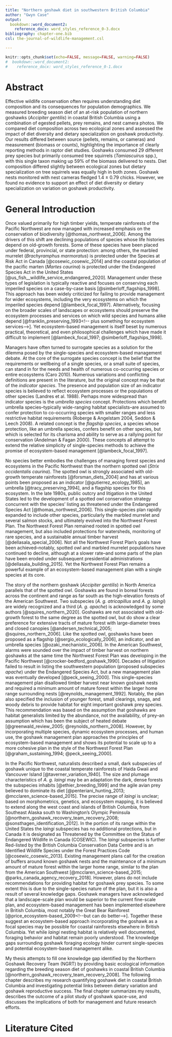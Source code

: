 ```yaml
---
title: "Northern goshawk diet in southwestern British Columbia"
author: "Gwyn Case"
output: 
  bookdown::word_document2:
    reference_docx: word_styles_reference_0-3.docx 
bibliography: chapter-one.bib
csl: the-journal-of-wildlife-management.csl    

---
```

```r
knitr::opts_chunk$set(echo=FALSE, message=FALSE, warning=FALSE)
#  bookdown::word_document2:
#    reference_docx: word_styles_reference_0-1.docx   
```

# Abstract

Effective wildlife conservation often requires understanding diet composition and its consequences for population demographics. We measured breeding season diet of an at-risk population of northern goshawks (*Accipiter gentilis*) in coastal British Columbia using a combination of egested pellets, prey remains, and nest camera photos. We compared diet composition across two ecological zones and assessed the impact of diet diversity and dietary specialization on goshawk productivity. Our results differed between source (pellets, remains, or cameras) and measurement (biomass or counts), highlighting the importance of clearly reporting methods in raptor diet studies. Goshawks consumed 29 different prey species but primarily consumed tree squirrels (*Tamiascuirus* spp.), with this single taxon making up 59% of the biomass delivered to nests. Diet composition differed slightly between ecological zones but dietary specialization on tree squirrels was equally high in both zones. Goshawk nests monitored with nest cameras fledged 1.4 $\pm$ 0.79 chicks. However, we found no evidence to support an effect of diet diversity or dietary specialization on variation on goshawk productivity.

# General Introduction

Once valued primarily for high timber yields, temperate rainforests of the Pacific Northwest are now managed with increased emphasis on the conservation of biodiversity [@thomas_northwest_2006]. Among the drivers of this shift are declining populations of species whose life histories depend on old-growth forests. Some of these species have been placed under federal, provincial, or state protection: among others, the marbled murrelet (*Brachyramphus marmoratus*) is protected under the Species at Risk Act in Canada [@cosewic_cosewic_2014]<!-- you have the old one from 2012 but it looks like there's a new one --> and the coastal population of the pacific marten (*Martes caurina*) is protected under the Endangered Species Act in the United States [@us_fish__wildlife_service_endangered_2020]. Management under these types of legislation is typically reactive and focuses on conserving each imperiled species on a case-by-case basis [@simberloff_flagships_1998]. This approach has been widely criticized for failing to provide management for wider ecosystems, including the very ecosystems on which the imperiled species depend [@lambeck_focal_1997]. Alternatively, focusing on the broader scales of landscapes or ecosystems should preserve the ecosystem processes and services on which wild species and humans alike depend [@franklin_preserving_1993<!-- plus something for ecosystem services-->]. Yet ecosystem-based management is itself beset by numerous practical, theoretical, and even philosophical challenges which have made it difficult to implement [@lambeck_focal_1997; @simberloff_flagships_1998].

<!-- Simberloff 1998: "It is reactive, rather than proactive, and explicitly targets species and populations, in that it specifically provides protection for species (and, in certain instances, some populations rather than entire species) that are already felt to be doomed to extinction if new action is not taken to redress their decline." -->

<!-- Lambeck 1997: "Species-based approaches have been criticized on the grounds that they do not provide whole-landscape solutions to conservation problems, that they cannot be conducted at a rate sufficient to deal with the urgency of the threats, and that they consume a disproportionate amount of conservation funding." -->

Managers have often turned to surrogate species as a solution for the dilemma posed by the single-species and ecosystem-based management debate. At the core of the surrogate species concept is the belief that the requirements or wellbeing of a single species, or a small suite of species, can stand in for the needs and health of numerous co-occurring species or entire ecosystems (Caro 2010). Numerous variations and conflicting definitions are present in the literature, but the original concept may be that of the *indicator species*. The presence and population size of an indicator species is believed to reflect ecosystem processes or the populations of other species (Landres et al. 1988). <!-- Under this model, the indicator species itself may not be of conservation concern, but is strongly correlated with species and ecosystems which are. -->Perhaps more widespread than indicator species is the *umbrella species* concept. Protections which benefit umbrella species--typically wide-ranging habitat specialists--are assumed to confer protection to co-occurring species with smaller ranges and less restrictive habitat requirements (Roberge & Angelstam 2004, Seddon & Leech 2008). A related concept is the *flagship species*, a species whose protection, like an umbrella species, confers benefit on other species, but which is selected for its charisma and ability to serve as a rallying point for conservation (Andelman & Fagan 2000). These concepts all attempt to extend the relative simplicity of single-species methods to achieve the promise of ecosystem-based management [@lambeck_focal_1997].

<!-- Roberge & Angelstam 2004: "A potentially consensual alternative could be a species whose conservation confers protection to a large number of naturally co-occurring species."

"It hinges on the assumption that providing enough space for species with large area requirements will also shelter a whole suite of species with more modest spatial needs." -->

<!-- Seddon & Leech 2008: "It has been suggested that the home range size of an umbrella species should be large in comparison to sympatric species to ensure that the habitat requirements of other co-occurring species are met." 

"Habitat specialists are considered ideal umbrella species because their area requirements may be larger than those of generalists"-->

<!-- Lambeck 1997: "The challenge then is to find an efficient means of meeting the needs of all species without studying each one individually. In order to overcome this dilemma, proponents of sing-species studies have developed the concept of umbrella species." -->
  
No species better embodies the challenges of managing forest species and ecosystems in the Pacific Northwest than the northern spotted owl (*Strix occidentalis caurina*). The spotted owl is strongly associated with old-growth temperate rainforests [@forsman_diets_2004] and has at various points been proposed as an indicator [@gutierrez_ecology_1985], an umbrella [@tracy_preserving_1994], and a flagship species<!-- () --> for this ecosystem. In the late 1980s, public outcry and litigation in the United States led to the development of a spotted owl conservation strategy concurrent with the species' listing as threatened under the Endangered Species Act [@thomas_northwest_2006]. This single-species plan rapidly expanded to include other species, particularly the marbled murrelet and several salmon stocks, and ultimately evolved into the Northwest Forest Plan. The Northwest Forest Plan remained rooted in spotted owl management, but also included protections for watersheds, monitoring of rare species, and a sustainable annual timber harvest [@dellasala_special_2006]. Not all the Northwest Forest Plan's goals have been achieved--notably, spotted owl and marbled murrelet populations have continued to decline, although at a slower rate--and some parts of the plan have been eroded under subsequent presidential administrations [@dellasala_building_2015]. Yet the Northwest Forest Plan remains a powerful example of an ecosystem-based management plan with a single species at its core.

The story of the northern goshawk (*Accipiter gentilis*) in North America parallels that of the spotted owl. Goshawks are found in boreal forests across the continent and range as far south as the high-elevation forests of the American Southwest. Two subspecies (*A. g. atricapillus* and *A. g. laingi*) are widely recognized and a third (*A. g. apache*) is acknowledged by some authors [@squires_northern_2020]. Goshawks are not associated with old-growth forest to the same degree as the spotted owl, but do show a clear preference for extensive tracts of mature forest with large-diameter trees and closed canopies [@andersen_technical_2005; @squires_northern_2006]. Like the spotted owl, goshawks have been proposed as a flagship [@sergio_ecologically_2006], an indicator<!--()-->, and an umbrella species [@ozaki_mechanistic_2006]. In the American Southwest, alarms were sounded over the impact of timber harvest on northern goshawks at the same time the Northwest Forest Plan was developing in the Pacific Northwest [@crocker-bedford_goshawk_1990]. Decades of litigation failed to result in listing the southwestern population (proposed subspecies *apache*) under the Endangered Species Act, but <!--it has been classified as a sensitive species since 1982 and--> a new management plan was eventually developed <!--under the National Forest Management Act in the 1990s -->[@peck_seeing_2000]. This single-species management plan disallowed timber harvest near known goshawk nests and required a minimum amount of mature forest within the larger home range surrounding nests [@reynolds_management_1992]. Notably, the plan also specified the inclusion of younger forest, small clearings, snags, and woody debris to provide habitat for eight important goshawk prey species. This recommendation was based on the assumption that goshawks are habitat generalists limited by the abundance, not the availability, of prey--an assumption which has been the subject of heated debate [@greenwald_review_2005; @reynolds_northern_2008]. However, by incorporating multiple species, dynamic ecosystem processes, and human use, the goshawk management plan approaches the principles of ecosystem-based management and shows its potential to scale up to a more cohesive plan in the style of the Northwest Forest Plan [@graham_sustaining_1994; @peck_seeing_2000].

In the Pacific Northwest,  naturalists described a small, dark subspecies of goshawk unique to  the coastal temperate rainforests of Haida Gwaii and Vancouver Island [@taverner_variation_1940]. The size and plumage characteristics of *A. g. laingi* may be an adaptation the dark, dense forests the subspecies inhabits [@ethier_breeding_1999]<!-- actually whaley & white --> and the agile avian prey believed to dominate its diet [@penteriani_hunting_2013; @mcclaren_science-based_2015]. The precise range of *laingi* is unclear; based on morphometrics, genetics, and ecosystem mapping, it is believed to extend along the west coast and islands of British Columbia, from Southeast Alaska south to Washington's Olympic Peninsula [@northern_goshawk_recovery_team_recovery_2008; @sonsthagen_identification_2012]. In the portion of its range within the United States the *laingi* subspecies has no additional protections, but in Canada it is designated as Threatened by the Committee on the Status of Endangered Wildlife in Canada (COSEWIC). The *laingi* subspecies is further Red-listed by the British Columbia Conservation Data Centre and is an Identified Wildlife Species under the Forest Practices Code [@cosewic_cosewic_2013]. Existing management plans call for the creation of buffers around known goshawk nests and the maintenance of a minimum amount of mature forest within the larger home range, similar to the plan from the American Southwest [@mcclaren_science-based_2015; @parks_canada_agency_recovery_2018]. However, plans do not include recommendations for providing habitat for goshawk prey species. To some extent this is due to the single-species nature of the plan, but it is also a result of several knowledge gaps. Goshawk managers have acknowledged that a landscape-scale plan would be superior to the current fine-scale plan, and ecosystem-based management has been implemented elsewhere in British Columbia, most notably the Great Bear Rainforest [@price_ecosystem-based_2009<!--but can do better-->]. Together these suggest an ecosystem-based approach incorporating the goshawk as a focal species may be possible for coastal rainforests elsewhere in British Columbia. Yet while *laingi* nesting habitat is relatively well documented, foraging behavior and habitat remain poorly understood. The knowledge gaps surrounding goshawk foraging ecology hinder current single-species and potential ecosystem-based management alike. 

<!-- Ethier 1999: "Whaley and White (1994) speculate that these combined morphological traits provide A. g. laingi with an enhanced agility for hunting and penetrating through the comparatively dense forests of Vancouver Island." -->

<!-- NGRT 2008: "However, managing A. gentilis laingi on a nest-by-nest basis is an ineffective management approach at a population scale because individuals have large breeding and winter home ranges and they build multiple nests within breeding areas throughout their lifetime. Additionally, A. gentilis laingi are difficult to detect and locating all nests within a breeding home range is virtually impossible because nests will fall out of trees over time and new nests will be constructed. The recovery team recommends addressing the management of A. gentilis laingi at a landscape or watershed level to ensure that suitable breeding, foraging, and wintering habitats exist throughout the landscape."-->

My thesis attempts to fill one knowledge gap identified by the Northern Goshawk Recovery Team (NGRT) by providing basic ecological information regarding the breeding season diet of goshawks in coastal British Columbia [@northern_goshawk_recovery_team_recovery_2008]. The following chapter describes my research quantifying goshawk diet in coastal British Columbia and investigating potential links between dietary variation and goshawk reproductive success. The final chapter summarizes my results, describes the outcome of a pilot study of goshawk space-use, and discusses the implications of both for management and future research efforts.

<!--NGRT 2008: "Knowledge gaps - diet and prey availability - 1. Breeding season diet in NC and SC regions." -->

# Literature Cited
